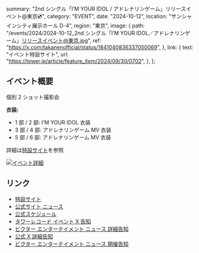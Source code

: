   summary: "2nd シングル「I’M YOUR IDOL / アドレナリンゲーム」リリースイベント@東京💿",
  category: "EVENT",
  date: "2024-10-12",
  location: "サンシャインシティ展示ホール D-4",
  region: "東京",
  image: {
    path: "/events/2024/2024-10-12_2nd シングル「I’M YOUR IDOL／アドレナリンゲーム」リリースイベント@東京.jpg",
    ref: "https://x.com/takanenofficial/status/1841040836337050069",
  },
  link: {
    text: "イベント特設サイト",
    url: "https://tower.jp/article/feature_item/2024/09/30/0702",
  },
};

## イベント概要

個別 2 ショット撮影会

**衣装:**

- 1 部 / 2 部: I’M YOUR IDOL 衣装
- 3 部 / 4 部: アドレナリンゲーム MV 衣装
- 5 部 / 6 部: アドレナリンゲーム MV 衣装

詳細は[特設サイト](https://tower.jp/article/feature_item/2024/09/30/0702)を参照

[![イベント詳細](/events/2024/2024-10-12_2nd%20シングル「I’M%20YOUR%20IDOL／アドレナリンゲーム」リリースイベント@東京_2.png)](/events/2024/2024-10-12_2nd%20シングル「I’M%20YOUR%20IDOL／アドレナリンゲーム」リリースイベント@東京_2.png)

## リンク

- [特設サイト](https://tower.jp/article/feature_item/2024/09/30/0702)
- [公式サイト ニュース](https://takanenonadeshiko.jp/高嶺のなでしこ-2ndシングル「im-your-idol-アドレナリンゲ/)
- [公式スケジュール](https://takanenonadeshiko.jp/events/event/高嶺のなでしこ-2ndシングル「im-your-idol-アドレナリンゲ/)
- [タワーレコード イベント X 告知](https://x.com/TOWER_Events/status/1841048042998280695)
- [ビクター エンターテイメント ニュース 詳細告知](https://www.jvcmusic.co.jp/-/News/A028511/25.html)
- [公式 X 詳細告知](https://x.com/takanenofficial/status/1841040836337050069)
- [ビクター エンターテイメント ニュース 開催告知](https://www.jvcmusic.co.jp/-/News/A028511/16.html)

